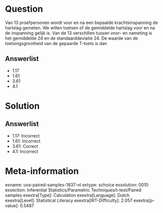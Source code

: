 Question
========

Van 13 proefpersonen wordt voor en na een bepaalde krachtsinspanning de
hartslag gemeten. We willen toetsen of de gemiddelde hartslag voor en na
de inspanning gelijk is. Van de 13 verschillen tussen voor- en nameting
is het gemiddelde 24 en de standaarddeviatie 24. De waarde van de
toetsingsgrootheid van de gepaarde T-toets is dan

Answerlist
----------

* 1.17
* 1.61
* 3.61
* 4.1

Solution
========

Answerlist
----------

* 1.17: Incorrect
* 1.61: Incorrect
* 3.61: Correct
* 4.1: Incorrect

Meta-information
================
exname: uva-paired-samples-1837-nl
extype: schoice
exsolution: 0010
exsection: Inferential Statistics/Parametric Techniques/t-test/Paired samples
exextra[Type]: Calculation
exextra[Language]: Dutch
exextra[Level]: Statistical Literacy
exextra[IRT-Difficulty]: 2.057
exextra[p-value]: 0.5487

